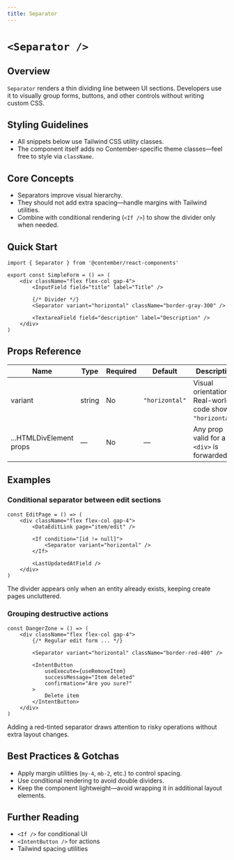 ```yaml
---
title: Separator
---
```


<!-- Edited by human: false -->
<!-- Examples count: 10 -->
<!-- Source examples: 0 -->
<!-- Playground examples: 0 -->
<!-- External examples: 10 -->
<!-- Import examples: 0 -->

# `<Separator />`

## Overview
`Separator` renders a thin dividing line between UI sections.
Developers use it to visually group forms, buttons, and other controls without writing custom CSS.

## Styling Guidelines
* All snippets below use Tailwind CSS utility classes.
* The component itself adds no Contember-specific theme classes—feel free to style via `className`.

## Core Concepts
* Separators improve visual hierarchy.
* They should not add extra spacing—handle margins with Tailwind utilities.
* Combine with conditional rendering (`<If />`) to show the divider only when needed.

## Quick Start
```tsx
import { Separator } from '@contember/react-components'

export const SimpleForm = () => (
	<div className="flex flex-col gap-4">
		<InputField field="title" label="Title" />

		{/* Divider */}
		<Separator variant="horizontal" className="border-gray-300" />

		<TextareaField field="description" label="Description" />
	</div>
)
```

## Props Reference
| Name | Type | Required | Default | Description |
|------|------|----------|---------|-------------|
| variant | string | No | `"horizontal"` | Visual orientation. Real-world code shows `"horizontal"`. |
| ...HTMLDivElement props | — | No | — | Any prop valid for a `<div>` is forwarded. |

## Examples

### Conditional separator between edit sections
```tsx
const EditPage = () => (
	<div className="flex flex-col gap-4">
		<DataEditLink page="item/edit" />

		<If condition="[id != null]">
			<Separator variant="horizontal" />
		</If>

		<LastUpdatedAtField />
	</div>
)
```
The divider appears only when an entity already exists, keeping create pages uncluttered.

### Grouping destructive actions
```tsx
const DangerZone = () => (
	<div className="flex flex-col gap-4">
		{/* Regular edit form ... */}

		<Separator variant="horizontal" className="border-red-400" />

		<IntentButton
			useExecute={useRemoveItem}
			successMessage="Item deleted"
			confirmation="Are you sure?"
		>
			Delete item
		</IntentButton>
	</div>
)
```
Adding a red-tinted separator draws attention to risky operations without extra layout changes.

## Best Practices & Gotchas
* Apply margin utilities (`my-4`, `mb-2`, etc.) to control spacing.
* Use conditional rendering to avoid double dividers.
* Keep the component lightweight—avoid wrapping it in additional layout elements.

## Further Reading
* `<If />` for conditional UI
* `<IntentButton />` for actions
* Tailwind spacing utilities

<!-- End of Generated Documentation -->
